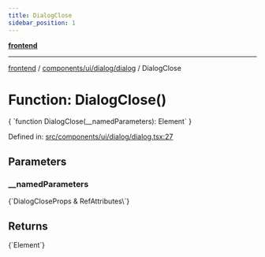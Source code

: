 ```yaml
---
title: DialogClose
sidebar_position: 1
---
```



[**frontend**](../../../../..)

***

[frontend](../../../../..) / [components/ui/dialog/dialog](..) / DialogClose

# Function: DialogClose()

<CodeBlock language="ts">
{ `function DialogClose(__namedParameters): Element` }
</CodeBlock>

Defined in: [src/components/ui/dialog/dialog.tsx:27](https://github.com/svsticky/CommitteeClash/blob/42e3ab31b18c9cdd65955be0ecd3ca0a2cb493b5/frontend/src/components/ui/dialog/dialog.tsx#L27)

## Parameters

### \_\_namedParameters
<CodeBlock language="ts">
{`DialogCloseProps & RefAttributes\<HTMLButtonElement\>`}
</CodeBlock>

## Returns
<CodeBlock language="ts">
{`Element`}
</CodeBlock>